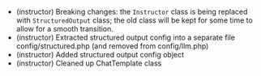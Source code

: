  - (instructor) Breaking changes: the `Instructor` class is being replaced with `StructuredOutput` class; the old class will be kept for some time to allow for a smooth transition.
 - (instructor) Extracted structured output config into a separate file config/structured.php (and removed from config/llm.php)
 - (instructor) Added structured output config object
 - (instructor) Cleaned up ChatTemplate class